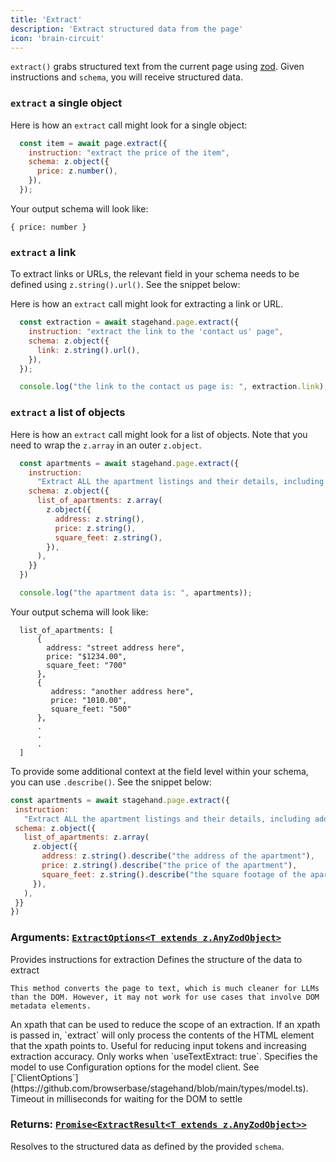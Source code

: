 ```yaml
---
title: 'Extract'
description: 'Extract structured data from the page'
icon: 'brain-circuit'
---
```


`extract()` grabs structured text from the current page using [zod](https://github.com/colinhacks/zod). Given instructions and `schema`, you will receive structured data.

### `extract` a single object

Here is how an `extract` call might look for a single object:
```javascript
  const item = await page.extract({
    instruction: "extract the price of the item",
    schema: z.object({
      price: z.number(),
    }),
  });

```
Your output schema will look like:
```
{ price: number }
```

### `extract` a link
<Note>To extract links or URLs, the relevant field in your schema needs to be defined using `z.string().url()`. See the snippet below: </Note>

Here is how an `extract` call might look for extracting a link or URL.
```javascript
  const extraction = await stagehand.page.extract({
    instruction: "extract the link to the 'contact us' page",
    schema: z.object({
      link: z.string().url(),
    }),
  });

  console.log("the link to the contact us page is: ", extraction.link);
```


### `extract` a list of objects

Here is how an `extract` call might look for a list of objects. Note that you need to wrap the `z.array` in an outer `z.object`.
```javascript
  const apartments = await stagehand.page.extract({
    instruction:
      "Extract ALL the apartment listings and their details, including address, price, and square feet."
    schema: z.object({
      list_of_apartments: z.array(
        z.object({
          address: z.string(),
          price: z.string(),
          square_feet: z.string(),
        }),
      ),
    }}
  })

  console.log("the apartment data is: ", apartments));
```

Your output schema will look like:
```
  list_of_apartments: [
      {
        address: "street address here",
        price: "$1234.00",
        square_feet: "700"
      },
      {
         address: "another address here",
         price: "1010.00",
         square_feet: "500"
      },
      .
      .
      .
  ]
```

<Tip>To provide some additional context at the field level within your schema, you can use `.describe()`. See the snippet below: </Tip>

```javascript
const apartments = await stagehand.page.extract({
 instruction:
   "Extract ALL the apartment listings and their details, including address, price, and square feet."
 schema: z.object({
   list_of_apartments: z.array(
     z.object({
       address: z.string().describe("the address of the apartment"),
       price: z.string().describe("the price of the apartment"),
       square_feet: z.string().describe("the square footage of the apartment"),
     }),
   ),
 }}
})
```

### **Arguments:** [`ExtractOptions<T extends z.AnyZodObject>`](https://github.com/browserbase/stagehand/blob/main/types/stagehand.ts)

  <ParamField path="instruction" type="string" required>
    Provides instructions for extraction
  </ParamField>

  <ParamField path="schema" type="z.AnyZodObject" required>
    Defines the structure of the data to extract
  </ParamField>

  <ParamField path="useTextExtract" type="boolean" optional>
  
    This method converts the page to text, which is much cleaner for LLMs than the DOM. However, it may not work for use cases that involve DOM metadata elements.
  </ParamField>

  <ParamField path="selector" type="string" optional>
      An xpath that can be used to reduce the scope of an extraction. If an xpath is passed in, `extract` will only process
      the contents of the HTML element that the xpath points to. Useful for reducing input tokens and increasing extraction
      accuracy. Only works when `useTextExtract: true`.
  </ParamField>

  <ParamField path="modelName" type="AvailableModel" optional>
    Specifies the model to use
  </ParamField>

  <ParamField path="modelClientOptions" type="object" optional>
    Configuration options for the model client. See [`ClientOptions`](https://github.com/browserbase/stagehand/blob/main/types/model.ts).
  </ParamField>

  <ParamField path="domSettleTimeoutMs" type="number" optional>
    Timeout in milliseconds for waiting for the DOM to settle
  </ParamField>

### **Returns:** [`Promise<ExtractResult<T extends z.AnyZodObject>>`](https://github.com/browserbase/stagehand/blob/main/types/stagehand.ts)

Resolves to the structured data as defined by the provided `schema`.
